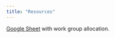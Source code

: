 ```yaml
---
title: "Resources"
---
```


[Google Sheet](https://docs.google.com/spreadsheets/d/1fDEdON2vVcOFxfGDxL8Y4ajQeppPsmtgt5Ycd901OS4/edit?usp=sharing) with work group allocation.
